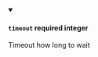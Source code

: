 
<details className="config-field" data-expandable="false" open>
<summary>

#### `timeout` <span class="config-field-required" data-required="false">required</span> <span class="config-field-type">integer</span> <span class="config-field-default"></span>

Timeout how long to wait

</summary>



</details>
